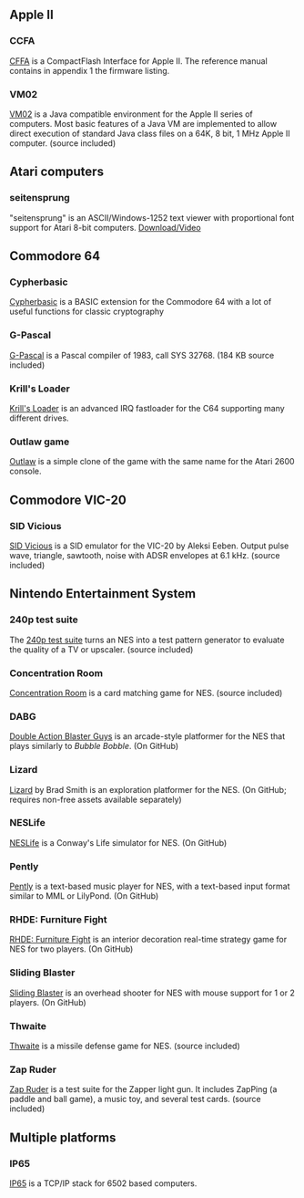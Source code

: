 == Apple II ==

=== CCFA ===
[http://dreher.net/projects/CFforAppleII/downloads/CFforAppleII_Manual_1.0.pdf CFFA] is a CompactFlash Interface for Apple II. The reference manual contains in appendix 1 the firmware listing.

=== VM02 ===
[http://sourceforge.net/projects/vm02/ VM02] is a Java compatible environment for the Apple II series of computers. Most basic features of a Java VM are implemented to allow direct execution of standard Java class files on a 64K, 8 bit, 1 MHz Apple II computer. (source included)

== Atari computers ==

=== seitensprung ===
"seitensprung" is an ASCII/Windows-1252 text viewer with proportional font support for Atari 8-bit computers. [http://www.atariage.com/forums/topic/157385-release-of-seitensprung-v015-5th-place-abbuc-sc/ Download/Video]

== Commodore 64 ==

=== Cypherbasic ===
[http://github.com/silizium/cypherbasic Cypherbasic] is a BASIC extension for the Commodore 64 with a lot of useful functions for classic cryptography 

=== G-Pascal ===
[http://kildall.apana.org.au/~cjb/G-Pascal/ G-Pascal] is a Pascal compiler of 1983, call SYS 32768. (184 KB source included)

=== Krill's Loader ===
[http://noname.c64.org/csdb/release/?id=78348 Krill's Loader] is an advanced IRQ fastloader for the C64 supporting many different drives.

=== Outlaw game ===
[ftp://ftp.groessler.org/pub/chris/cc65/outlaw.tar.gz Outlaw] is a simple clone of the game with the same name for the Atari 2600 console.

== Commodore VIC-20 ==

=== SID Vicious ===
[http://vic20emu.googlecode.com/svn/trunk/sidplay/ SID Vicious] is a SID emulator for the VIC-20 by Aleksi Eeben. Output pulse wave, triangle, sawtooth, noise with ADSR envelopes at 6.1 kHz. (source included)

== Nintendo Entertainment System ==

=== 240p test suite ===
The [http://forums.nesdev.com/viewtopic.php?p=157634#p157634 240p test suite] turns an NES into a test pattern generator to evaluate the quality of a TV or upscaler. (source included)

=== Concentration Room ===
[https://pineight.com/croom/ Concentration Room] is a card matching game for NES. (source included)

=== DABG ===
[https://github.com/NovaSquirrel/DABG Double Action Blaster Guys] is an arcade-style platformer for the NES that plays similarly to ''Bubble Bobble''. (On GitHub)

=== Lizard ===
[https://github.com/bbbradsmith/lizard_src_demo Lizard] by Brad Smith is an exploration platformer for the NES. (On GitHub; requires non-free assets available separately)

=== NESLife ===
[https://github.com/NovaSquirrel/NESLife NESLife] is a Conway's Life simulator for NES. (On GitHub)

=== Pently ===
[https://github.com/Qix-/pently Pently] is a text-based music player for NES, with a text-based input format similar to MML or LilyPond. (On GitHub)

=== RHDE: Furniture Fight ===
[https://github.com/pinobatch/rhde-nes RHDE: Furniture Fight] is an interior decoration real-time strategy game for NES for two players. (On GitHub)

=== Sliding Blaster ===
[https://github.com/NovaSquirrel/SlidingBlaster Sliding Blaster] is an overhead shooter for NES with mouse support for 1 or 2 players. (On GitHub)

=== Thwaite ===
[https://pineight.com/nes/#thwaite Thwaite] is a missile defense game for NES. (source included)

=== Zap Ruder ===
[https://pineight.com/nes/#ruder Zap Ruder] is a test suite for the Zapper light gun. It includes ZapPing (a paddle and ball game), a music toy, and several test cards. (source included)

== Multiple platforms ==

=== IP65 ===
[http://oliverschmidt.github.io/ip65/ IP65] is a TCP/IP stack for 6502 based computers.
